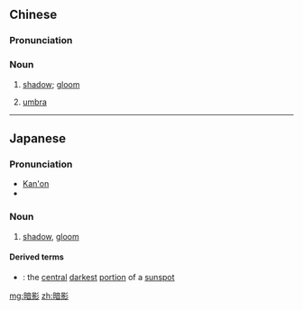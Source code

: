 ==Chinese==
{{zh-forms}}

===Pronunciation===
{{zh-pron
|m=ànyǐng
|c=am3 jing2
|mn=àm-iáⁿ
|cat=n
}}

===Noun===
{{zh-noun}}

# [[shadow]]; [[gloom]]
# {{lb|zh|astronomy}} [[umbra]]

----

==Japanese==
{{ja-kanjitab|あん|えい|yomi=on}}

===Pronunciation===
* [[漢音#Japanese|Kan'on]]
* {{IPA|lang=ja|[a̠ɴe̞ː]}}

===Noun===
{{ja-noun|あんえい}}

# [[shadow]], [[gloom]]

====Derived terms====
* {{ja-r|暗影部|あんえいぶ}}: the [[central]] [[darkest]] [[portion]] of a [[sunspot]]

[[mg:暗影]]
[[zh:暗影]]